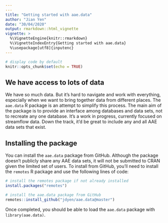---
---
title: "Getting started with aae.data"
author: "Jian Yen"
date: "30/04/2020"
output: rmarkdown::html_vignette
vignette: >
  %\VignetteEngine{knitr::rmarkdown}
  %\VignetteIndexEntry{Getting started with aae.data}
  %\usepackage[utf8]{inputenc}
---

```{r setup, include = FALSE}
# display code by default
knitr::opts_chunk$set(echo = TRUE)
```

## We have access to lots of data

We have so much data. But it's hard to navigate and work with everything, especially when we want to bring together data from different places. The `aae.data` R package is an attempt to simplify this process. The main aim of the package is to provide an interface among databases and data sets, not to recreate any one database. It's a work in progress, currently focused on streamflow data. Down the track, it'd be great to include any and all AAE data sets that exist.

## Installing the package

You can install the `aae.data` package from GitHub. Although the package doesn't publicly share any AAE data sets, it will not be submitted to CRAN given the limited set of users. To install from GitHub, you'll need to install the `remotes` R package and use the following lines of code:

```{r install-packages, eval = FALSE}
# install the remotes package if not already installed
install.packages("remotes")

# install the aae.data package from GitHub
remotes::install_github("jdyen/aae.data@master")
```

Once completed, you should be able to load the `aae.data` package with `library(aae.data)`.
